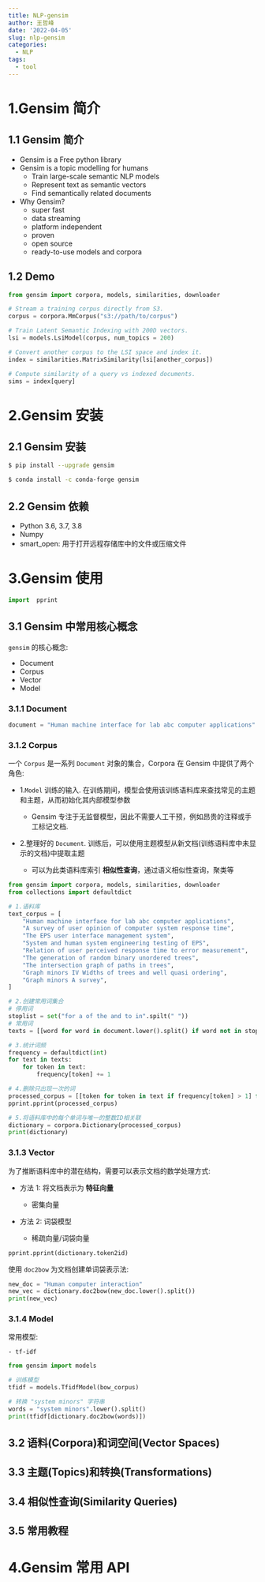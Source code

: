 ```yaml
---
title: NLP-gensim
author: 王哲峰
date: '2022-04-05'
slug: nlp-gensim
categories:
  - NLP
tags:
  - tool
---
```




# 1.Gensim 简介

## 1.1 Gensim 简介

- Gensim is a Free python library
- Gensim is a topic modelling for humans
    - Train large-scale semantic NLP models
    - Represent text as semantic vectors
    - Find semantically related documents
- Why Gensim?
    - super fast
    - data streaming
    - platform independent
    - proven
    - open source
    - ready-to-use models and corpora

## 1.2 Demo


```python
from gensim import corpora, models, similarities, downloader

# Stream a training corpus directly from S3.
corpus = corpora.MmCorpus("s3://path/to/corpus")

# Train Latent Semantic Indexing with 200D vectors.
lsi = models.LsiModel(corpus, num_topics = 200)

# Convert another corpus to the LSI space and index it.
index = similarities.MatrixSimilarity(lsi[another_corpus])

# Compute similarity of a query vs indexed documents.
sims = index[query]
```

# 2.Gensim 安装

## 2.1 Gensim 安装


```bash
$ pip install --upgrade gensim

$ conda install -c conda-forge gensim
```

## 2.2 Gensim 依赖

- Python 3.6, 3.7, 3.8
- Numpy
- smart_open: 用于打开远程存储库中的文件或压缩文件

# 3.Gensim 使用


```python
import  pprint
```

## 3.1 Gensim 中常用核心概念


``gensim`` 的核心概念:

- Document
- Corpus
- Vector
- Model

### 3.1.1 Document


```python
document = "Human machine interface for lab abc computer applications"
```

### 3.1.2 Corpus


一个 ``Corpus`` 是一系列 ``Document`` 对象的集合，Corpora 在 Gensim 中提供了两个角色:

- 1.``Model`` 训练的输入. 在训练期间，模型会使用该训练语料库来查找常见的主题和主题，从而初始化其内部模型参数

  - Gensim 专注于无监督模型，因此不需要人工干预，例如昂贵的注释或手工标记文档.

- 2.整理好的 ``Document``. 训练后，可以使用主题模型从新文档(训练语料库中未显示的文档)中提取主题

  - 可以为此类语料库索引 **相似性查询**，通过语义相似性查询，聚类等

```python
from gensim import corpora, models, similarities, downloader
from collections import defaultdict

# 1.语料库
text_corpus = [
    "Human machine interface for lab abc computer applications",
    "A survey of user opinion of computer system response time",
    "The EPS user interface management system",
    "System and human system engineering testing of EPS",
    "Relation of user perceived response time to error measurement",
    "The generation of random binary unordered trees",
    "The intersection graph of paths in trees",
    "Graph minors IV Widths of trees and well quasi ordering",
    "Graph minors A survey",
]

# 2.创建常用词集合
# 停用词
stoplist = set("for a of the and to in".spilt(" "))
# 常用词
texts = [[word for word in document.lower().split() if word not in stoplist] for document in text_corpus]

# 3.统计词频
frequency = defaultdict(int)
for text in texts:
    for token in text:
        frequency[token] += 1

# 4.删除只出现一次的词
processed_corpus = [[token for token in text if frequency[token] > 1] for text in texts]
pprint.pprint(processed_corpus)

# 5.将语料库中的每个单词与唯一的整数ID相关联
dictionary = corpora.Dictionary(processed_corpus)
print(dictionary)
```

### 3.1.3 Vector

为了推断语料库中的潜在结构，需要可以表示文档的数学处理方式:

- 方法 1: 将文档表示为 **特征向量**

    - 密集向量

- 方法 2: 词袋模型

    - 稀疏向量/词袋向量


```python
pprint.pprint(dictionary.token2id)
```

使用 `doc2bow` 为文档创建单词袋表示法:


```python
new_doc = "Human computer interaction"
new_vec = dictionary.doc2bow(new_doc.lower().split())
print(new_vec)
```

### 3.1.4 Model

常用模型:

    - tf-idf

```python
from gensim import models

# 训练模型
tfidf = models.TfidfModel(bow_corpus)

# 转换 "system minors" 字符串
words = "system minors".lower().split()
print(tfidf[dictionary.doc2bow(words)])
```


## 3.2 语料(Corpora)和词空间(Vector Spaces)





## 3.3 主题(Topics)和转换(Transformations)




## 3.4 相似性查询(Similarity Queries)




## 3.5 常用教程





# 4.Gensim 常用 API


